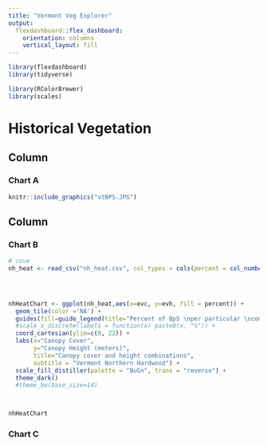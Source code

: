 ```yaml
---
title: "Vermont Veg Explorer"
output: 
  flexdashboard::flex_dashboard:
    orientation: columns
    vertical_layout: fill
---
```


```r
library(flexdashboard)
library(tidyverse)

library(RColorBrewer)
library(scales)
```

Historical Vegetation
=====================================  

Column {data-width=650}
-----------------------------------------------------------------------

### Chart A

```r
knitr::include_graphics("vtBPS.JPG")
```

Column {data-width=350}
-----------------------------------------------------------------------

### Chart B

```r

# cove
nh_heat <- read_csv("nh_heat.csv", col_types = cols(percent = col_number()))




nhHeatChart <- ggplot(nh_heat,aes(x=evc, y=evh, fill = percent)) +
  geom_tile(color ='NA') +
  guides(fill=guide_legend(title="Percent of BpS \nper particular \ncombination")) +
  #scale_x_discrete(labels = function(x) paste0(x, "%")) +
  coord_cartesian(ylim=c(0, 22)) +
  labs(x="Canopy Cover",
       y="Canopy Height (meters)",
       title="Canopy cover and height combinations",
       subtitle = "Vermont Northern Hardwood") +
  scale_fill_distiller(palette = "BuGn", trans = "reverse") +
  theme_dark()
  #theme_bw(base_size=14)



nhHeatChart
```

### Chart C

```r

```


